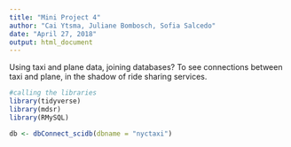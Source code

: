 ```yaml
---
title: "Mini Project 4"
author: "Cai Ytsma, Juliane Bombosch, Sofia Salcedo"
date: "April 27, 2018"
output: html_document
---
```


Using taxi and plane data, joining databases? To see connections between taxi and plane, in the shadow of ride sharing services.


```r
#calling the libraries
library(tidyverse)
library(mdsr)
library(RMySQL)
```

```r
db <- dbConnect_scidb(dbname = "nyctaxi")

```